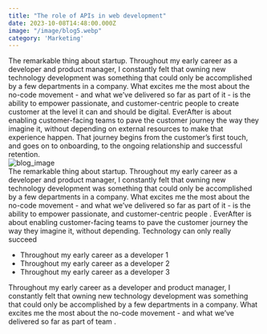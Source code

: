 ```yaml
---
title: "The role of APIs in web development"
date: 2023-10-08T14:48:00.000Z
image: "/image/blog5.webp"
category: 'Marketing'
---
```

<Heading>The remarkable thing about startup.</Heading>
<Paragraph> Throughout my early career as a developer and product manager, I constantly felt that owning new technology development was something that could only be accomplished by a few departments in a company. What excites me the most about the no-code movement - and what we’ve delivered so far as part of it - is the ability to empower passionate, and customer-centric people to create customer at the level it can and should be digital.</Paragraph> 
<Paragraph> ‍EverAfter is about enabling customer-facing teams to pave the customer journey the way they imagine it, without depending on external resources to make that experience happen. That journey begins from the customer’s first touch, and goes on to onboarding, to the ongoing relationship and successful retention.</Paragraph> \
![blog_image](/image/blogpage/1.webp) \
<Heading>The remarkable thing about startup.</Heading>
<Paragraph>Throughout my early career as a developer and product manager, I constantly felt that owning new technology development was something that could only be accomplished by a few departments in a company. What excites me the most about the no-code movement - and what we’ve delivered so far as part of it - is the ability to empower passionate, and customer-centric people .</Paragraph>
<Paragraph>EverAfter is about enabling customer-facing teams to pave the customer journey the way they imagine it, without depending.</Paragraph>
<Heading>Technology can only really succeed</Heading>

- Throughout my early career as a developer 1
- Throughout my early career as a developer 2
- Throughout my early career as a developer 3

<Paragraph>Throughout my early career as a developer and product manager, I constantly felt that owning new technology development was something that could only be accomplished by a few departments in a company. What excites me the most about the no-code movement - and what we’ve delivered so far as part of team .</Paragraph>